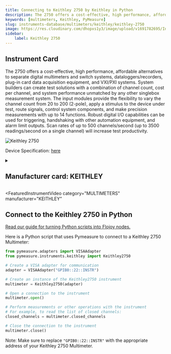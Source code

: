 ```yaml
---
title: Connecting to Keithley 2750 by Keithley in Python
description: The 2750 offers a cost-effective, high performance, affordable alternatives to separate digital multimeters and switch systems, dataloggers/recorders, plug-in card data acquisition equipment, and VXI/PXI systems. System builders can create test solutions with a combination of channel count, cost per channel, and system performance unmatched by any other singlebox measurement system. The input modules provide the flexibility to vary the channel count from 20 to 200 (2-pole), apply a stimulus to the device under test, route signals, control system components, and make precision measurements with up to 14 functions. Robust digital I/O capabilities can be used for triggering, handshaking with other automation equipment, and alarm limit outputs. Scan rates of up to 500 channels/second (up to 3500 readings/second on a single channel) will increase test productivity.
keywords: [multimeters, Keithley, PyMeasure] 
slug: instruments-database/multimeters/keithley/keithley-2750 
image: https://res.cloudinary.com/dhopxs1y3/image/upload/v1691782695/Instruments/Multimeters/Keithley-2750/Keithley-2750.webp
sidebar:
    label: Keithley 2750 
---
```



## Instrument Card

The 2750 offers a cost-effective, high performance, affordable alternatives to separate digital multimeters and switch systems, dataloggers/recorders, plug-in card data acquisition equipment, and VXI/PXI systems. System builders can create test solutions with a combination of channel count, cost per channel, and system performance unmatched by any other singlebox measurement system. The input modules provide the flexibility to vary the channel count from 20 to 200 (2-pole), apply a stimulus to the device under test, route signals, control system components, and make precision measurements with up to 14 functions. Robust digital I/O capabilities can be used for triggering, handshaking with other automation equipment, and alarm limit outputs. Scan rates of up to 500 channels/second (up to 3500 readings/second on a single channel) will increase test productivity.

![Keithley 2750](https://res.cloudinary.com/dhopxs1y3/image/upload/v1691782695/Instruments/Multimeters/Keithley-2750/Keithley-2750.webp)

Device Specification: [here](https://www.farnell.com/datasheets/1484285.pdf)

<details style={{ marginTop: "15px"}}>
<summary><h2 style={{display:'inline'}}>Manufacturer card: KEITHLEY</h2></summary>

![KEITHLEY](https://res.cloudinary.com/dhopxs1y3/image/upload/v1692806202/Instruments/Vendor%20Logos/Keithley.png)

Keithley Instruments is a measurement and instrument company headquartered in Solon, Ohio, that develops, manufactures, markets, and sells data acquisition products, as well as complete systems for high-volume production and assembly testing.

- Headquarters: Cleveland, Ohio, United States
- Yearly Revenue (millions, USD): 110.6
- Vendor Website: [here](https://www.tek.com/en)

</details>


<FeaturedInstrumentVideo
  category="MULTIMETERS"
  manufacturer="KEITHLEY"
></FeaturedInstrumentVideo>

## Connect to the Keithley 2750 in Python

[Read our guide for turning Python scripts into Flojoy nodes.](https://docs.flojoy.ai/contribution/blocks/custom-flojoy-block/)


<Tabs>

<TabItem value="Flojoy" label="Flojoy" className="flojoy-instrument-tabs">

<NodeCardCollection category='MULTIMETERS' manufacturer='KEITHLEY'></NodeCardCollection>

</TabItem>
<TabItem value="PyMeasure" label="PyMeasure">

Here is a Python script that uses Pymeasure to connect to a Keithley 2750 Multimeter:

```python
from pymeasure.adapters import VISAAdapter
from pymeasure.instruments.keithley import Keithley2750

# Create a VISA adapter for communication
adapter = VISAAdapter("GPIB0::22::INSTR")

# Create an instance of the Keithley2750 instrument
multimeter = Keithley2750(adapter)

# Open a connection to the instrument
multimeter.open()

# Perform measurements or other operations with the instrument
# For example, to read the list of closed channels:
closed_channels = multimeter.closed_channels

# Close the connection to the instrument
multimeter.close()
```

Note: Make sure to replace `"GPIB0::22::INSTR"` with the appropriate address of your Keithley 2750 Multimeter.

</TabItem>
</Tabs>